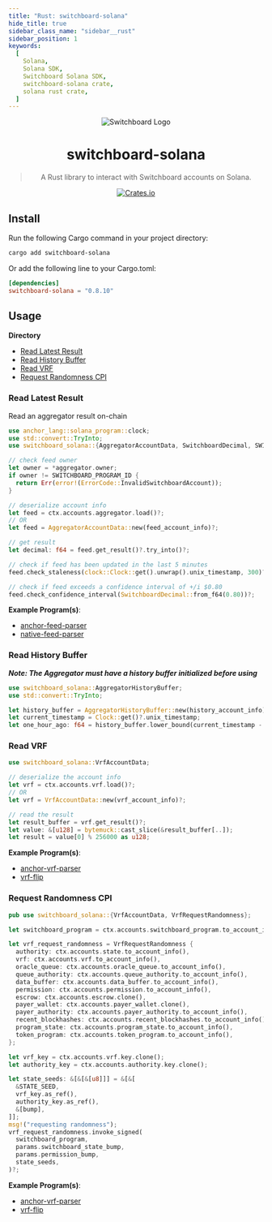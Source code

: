 ```yaml
---
title: "Rust: switchboard-solana"
hide_title: true
sidebar_class_name: "sidebar__rust"
sidebar_position: 1
keywords:
  [
    Solana,
    Solana SDK,
    Switchboard Solana SDK,
    switchboard-solana crate,
    solana rust crate,
  ]
---
```


<div align="center">

![Switchboard Logo](https://github.com/switchboard-xyz/sbv2-core/raw/main/website/static/img/icons/switchboard/avatar.png)

# switchboard-solana

> A Rust library to interact with Switchboard accounts on Solana.

[![Crates.io](https://img.shields.io/crates/v/switchboard-solana?label=switchboard-solana&logo=rust)](https://crates.io/crates/switchboard-solana)

</div>

## Install

Run the following Cargo command in your project directory:

```bash
cargo add switchboard-solana
```

Or add the following line to your Cargo.toml:

```toml
[dependencies]
switchboard-solana = "0.8.10"
```

## Usage

**Directory**

- [Read Latest Result](#read-latest-result)
- [Read History Buffer](#read-history-buffer)
- [Read VRF](#read-vrf)
- [Request Randomness CPI](#request-randomness-cpi)

### Read Latest Result

Read an aggregator result on-chain

```rust
use anchor_lang::solana_program::clock;
use std::convert::TryInto;
use switchboard_solana::{AggregatorAccountData, SwitchboardDecimal, SWITCHBOARD_PROGRAM_ID};

// check feed owner
let owner = *aggregator.owner;
if owner != SWITCHBOARD_PROGRAM_ID {
  return Err(error!(ErrorCode::InvalidSwitchboardAccount));
}

// deserialize account info
let feed = ctx.accounts.aggregator.load()?;
// OR
let feed = AggregatorAccountData::new(feed_account_info)?;

// get result
let decimal: f64 = feed.get_result()?.try_into()?;

// check if feed has been updated in the last 5 minutes
feed.check_staleness(clock::Clock::get().unwrap().unix_timestamp, 300)?;

// check if feed exceeds a confidence interval of +/i $0.80
feed.check_confidence_interval(SwitchboardDecimal::from_f64(0.80))?;
```

**Example Program(s)**:

- [anchor-feed-parser](https://github.com/switchboard-xyz/sbv2-solana/blob/main/examples/feeds/01_feed_client/src/lib.rs)
- [native-feed-parser](https://github.com/switchboard-xyz/sbv2-solana/blob/main/examples/feeds/02_spl_native/src/lib.rs)

### Read History Buffer

**_Note: The Aggregator must have a history buffer initialized before using_**

```rust
use switchboard_solana::AggregatorHistoryBuffer;
use std::convert::TryInto;

let history_buffer = AggregatorHistoryBuffer::new(history_account_info)?;
let current_timestamp = Clock::get()?.unix_timestamp;
let one_hour_ago: f64 = history_buffer.lower_bound(current_timestamp - 3600).unwrap().try_into()?;
```

### Read VRF

```rust
use switchboard_solana::VrfAccountData;

// deserialize the account info
let vrf = ctx.accounts.vrf.load()?;
// OR
let vrf = VrfAccountData::new(vrf_account_info)?;

// read the result
let result_buffer = vrf.get_result()?;
let value: &[u128] = bytemuck::cast_slice(&result_buffer[..]);
let result = value[0] % 256000 as u128;
```

**Example Program(s)**:

- [anchor-vrf-parser](https://github.com/switchboard-xyz/sbv2-solana/blob/main/examples/vrf/01_vrf_client/src/actions/update_result.rs)
- [vrf-flip](https://github.com/switchboard-xyz/vrf-flip)

### Request Randomness CPI

```rust
pub use switchboard_solana::{VrfAccountData, VrfRequestRandomness};

let switchboard_program = ctx.accounts.switchboard_program.to_account_info();

let vrf_request_randomness = VrfRequestRandomness {
  authority: ctx.accounts.state.to_account_info(),
  vrf: ctx.accounts.vrf.to_account_info(),
  oracle_queue: ctx.accounts.oracle_queue.to_account_info(),
  queue_authority: ctx.accounts.queue_authority.to_account_info(),
  data_buffer: ctx.accounts.data_buffer.to_account_info(),
  permission: ctx.accounts.permission.to_account_info(),
  escrow: ctx.accounts.escrow.clone(),
  payer_wallet: ctx.accounts.payer_wallet.clone(),
  payer_authority: ctx.accounts.payer_authority.to_account_info(),
  recent_blockhashes: ctx.accounts.recent_blockhashes.to_account_info(),
  program_state: ctx.accounts.program_state.to_account_info(),
  token_program: ctx.accounts.token_program.to_account_info(),
};

let vrf_key = ctx.accounts.vrf.key.clone();
let authority_key = ctx.accounts.authority.key.clone();

let state_seeds: &[&[&[u8]]] = &[&[
  &STATE_SEED,
  vrf_key.as_ref(),
  authority_key.as_ref(),
  &[bump],
]];
msg!("requesting randomness");
vrf_request_randomness.invoke_signed(
  switchboard_program,
  params.switchboard_state_bump,
  params.permission_bump,
  state_seeds,
)?;
```

**Example Program(s)**:

- [anchor-vrf-parser](https://github.com/switchboard-xyz/sbv2-solana/blob/main/examples/vrf/01_vrf_client/src/actions/request_result.rs)
- [vrf-flip](https://github.com/switchboard-xyz/vrf-flip)
